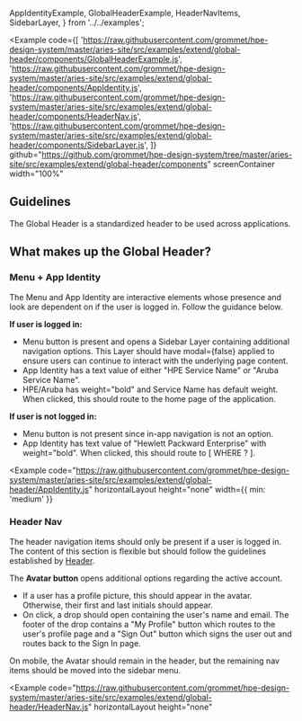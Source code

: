  AppIdentityExample,
  GlobalHeaderExample,
  HeaderNavItems,
  SidebarLayer,
} from '../../examples';

<Example
  code={[
    'https://raw.githubusercontent.com/grommet/hpe-design-system/master/aries-site/src/examples/extend/global-header/components/GlobalHeaderExample.js',
    'https://raw.githubusercontent.com/grommet/hpe-design-system/master/aries-site/src/examples/extend/global-header/components/AppIdentity.js',
    'https://raw.githubusercontent.com/grommet/hpe-design-system/master/aries-site/src/examples/extend/global-header/components/HeaderNav.js',
    'https://raw.githubusercontent.com/grommet/hpe-design-system/master/aries-site/src/examples/extend/global-header/components/SidebarLayer.js',
  ]}
  github="https://github.com/grommet/hpe-design-system/tree/master/aries-site/src/examples/extend/global-header/components"
  screenContainer
  width="100%"
>
  <GlobalHeaderExample />
</Example>

## Guidelines

The Global Header is a standardized header to be used across applications.

## What makes up the Global Header?

### Menu + App Identity

The Menu and App Identity are interactive elements whose presence and look are dependent on if the user is logged in. Follow the guidance below.

**If user is logged in:**

- Menu button is present and opens a Sidebar Layer containing additional navigation options. This Layer should have modal={false} applied to ensure users can continue to interact with the underlying page content.
- App Identity has a text value of either "HPE Service Name" or "Aruba Service Name".
- HPE/Aruba has weight="bold" and Service Name has default weight. When clicked, this should route to the home page of the application.

**If user is not logged in:**

- Menu button is not present since in-app navigation is not an option.
- App Identity has text value of "Hewlett Packward Enterprise" with weight="bold". When clicked, this should route to [ WHERE ? ].

<Example
  code="https://raw.githubusercontent.com/grommet/hpe-design-system/master/aries-site/src/examples/extend/global-header/AppIdentity.js"
  horizontalLayout
  height="none"
  width={{ min: 'medium' }}
>
  <AppIdentityExample />
</Example>

### Header Nav

The header navigation items should only be present if a user is logged in. The content of this section is flexible but should follow the guidelines established by [Header](/components/header).

The **Avatar button** opens additional options regarding the active account.

- If a user has a profile picture, this should appear in the avatar. Otherwise, their first and last initials should appear.
- On click, a drop should open containing the user's name and email. The footer of the drop contains a "My Profile" button which routes to the user's profile page and a "Sign Out" button which signs the user out and routes back to the Sign In page.

On mobile, the Avatar should remain in the header, but the remaining nav items should be moved into the sidebar menu.

<Example
  code="https://raw.githubusercontent.com/grommet/hpe-design-system/master/aries-site/src/examples/extend/global-header/HeaderNav.js"
  horizontalLayout
  height="none"
>
  <HeaderNavItems />
</Example>
